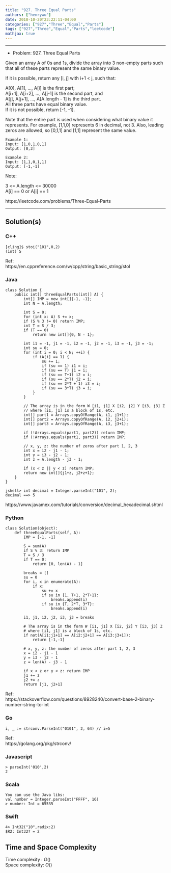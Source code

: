 ```yaml
---
title: "927. Three Equal Parts"
authors: ["henrywu"]
date: 2018-10-20T23:22:11-04:00
categories: ["927","Three","Equal","Parts"]
tags: ["927","Three","Equal","Parts","leetcode"]
mathjax: true
---
```


----

- Problem: 927. Three Equal Parts

Given an array A of 0s and 1s, divide the array into 3 non-empty parts such that all of these parts represent the same binary value.

If it is possible, return any [i, j] with i+1 < j, such that:

A[0], A[1], ..., A[i] is the first part;  
A[i+1], A[i+2], ..., A[j-1] is the second part, and  
A[j], A[j+1], ..., A[A.length - 1] is the third part.  
All three parts have equal binary value.  
If it is not possible, return [-1, -1].

Note that the entire part is used when considering what binary value it represents.  For example, [1,1,0] represents 6 in decimal, not 3.  Also, leading zeros are allowed, so [0,1,1] and [1,1] represent the same value.

 
```
Example 1:
Input: [1,0,1,0,1]
Output: [0,3]
```

```
Example 2:
Input: [1,1,0,1,1]
Output: [-1,-1]
 ```

Note:

3 <= A.length <= 30000  
A[i] == 0 or A[i] == 1

https://leetcode.com/problems/Three-Equal-Parts

----

## Solution(s)

### C++

```
[cling]$ stoi("101",0,2)
(int) 5
```

Ref:  
https://en.cppreference.com/w/cpp/string/basic_string/stol

### Java

```
class Solution {
    public int[] threeEqualParts(int[] A) {
        int[] IMP = new int[]{-1, -1};
        int N = A.length;

        int S = 0;
        for (int x: A) S += x;
        if (S % 3 != 0) return IMP;
        int T = S / 3;
        if (T == 0)
            return new int[]{0, N - 1};

        int i1 = -1, j1 = -1, i2 = -1, j2 = -1, i3 = -1, j3 = -1;
        int su = 0;
        for (int i = 0; i < N; ++i) {
            if (A[i] == 1) {
                su += 1;
                if (su == 1) i1 = i;
                if (su == T) j1 = i;
                if (su == T+1) i2 = i;
                if (su == 2*T) j2 = i;
                if (su == 2*T + 1) i3 = i;
                if (su == 3*T) j3 = i;
            }
        }

        // The array is in the form W [i1, j1] X [i2, j2] Y [i3, j3] Z
        // where [i1, j1] is a block of 1s, etc.
        int[] part1 = Arrays.copyOfRange(A, i1, j1+1);
        int[] part2 = Arrays.copyOfRange(A, i2, j2+1);
        int[] part3 = Arrays.copyOfRange(A, i3, j3+1);

        if (!Arrays.equals(part1, part2)) return IMP;
        if (!Arrays.equals(part1, part3)) return IMP;

        // x, y, z: the number of zeros after part 1, 2, 3
        int x = i2 - j1 - 1;
        int y = i3 - j2 - 1;
        int z = A.length - j3 - 1;

        if (x < z || y < z) return IMP;
        return new int[]{j1+z, j2+z+1};
    }
}
```

```
jshell> int decimal = Integer.parseInt("101", 2);
decimal ==> 5
```

https://www.javamex.com/tutorials/conversion/decimal_hexadecimal.shtml

### Python

```
class Solution(object):
    def threeEqualParts(self, A):
        IMP = [-1, -1]

        S = sum(A)
        if S % 3: return IMP
        T = S / 3
        if T == 0:
            return [0, len(A) - 1]

        breaks = []
        su = 0
        for i, x in enumerate(A):
            if x:
                su += x
                if su in {1, T+1, 2*T+1}:
                    breaks.append(i)
                if su in {T, 2*T, 3*T}:
                    breaks.append(i)

        i1, j1, i2, j2, i3, j3 = breaks

        # The array is in the form W [i1, j1] X [i2, j2] Y [i3, j3] Z
        # where [i1, j1] is a block of 1s, etc.
        if not(A[i1:j1+1] == A[i2:j2+1] == A[i3:j3+1]):
            return [-1,-1]

        # x, y, z: the number of zeros after part 1, 2, 3
        x = i2 - j1 - 1
        y = i3 - j2 - 1
        z = len(A) - j3 - 1

        if x < z or y < z: return IMP
        j1 += z
        j2 += z
        return [j1, j2+1]
```


Ref:  
https://stackoverflow.com/questions/8928240/convert-base-2-binary-number-string-to-int

### Go

```
i, _ := strconv.ParseInt("0101", 2, 64) // i=5
```

Ref:  
https://golang.org/pkg/strconv/

### Javascript

```
> parseInt('010',2)
2
```

### Scala

```
You can use the Java libs:
val number = Integer.parseInt("FFFF", 16)
> number: Int = 65535
```

### Swift

```
4> Int32("10",radix:2)
$R2: Int32? = 2
```

## Time and Space Complexity

Time complexity : $O()$  
Space complexity: $O()$

